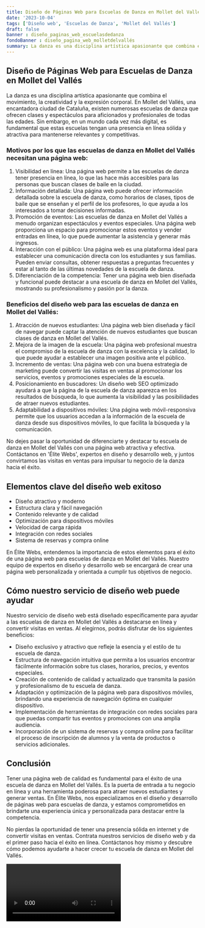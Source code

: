 ```yaml
---
title: Diseño de Páginas Web para Escuelas de Danza en Mollet del Vallés
date: '2023-10-04'
tags: ['Diseño web', 'Escuelas de Danza', 'Mollet del Vallés']
draft: false
banner : diseño_paginas_web_escuelasdedanza
fondoBanner : diseño_pagina_web_molletdelvallés
summary: La danza es una disciplina artística apasionante que combina el movimiento, la creatividad y la expresión corporal. En Mollet del Vallés, una encantadora ciudad de Cataluña, existen numerosas escuelas de danza que ofrecen clases y espectáculos para aficionados y profesionales de todas las edades. Sin embargo, en un mundo cada vez más digital, es fundamental que estas escuelas tengan una presencia en línea sólida y atractiva para mantenerse relevantes y competitivas.
---
```


## Diseño de Páginas Web para Escuelas de Danza en Mollet del Vallés

La danza es una disciplina artística apasionante que combina el movimiento, la creatividad y la expresión corporal. En Mollet del Vallés, una encantadora ciudad de Cataluña, existen numerosas escuelas de danza que ofrecen clases y espectáculos para aficionados y profesionales de todas las edades. Sin embargo, en un mundo cada vez más digital, es fundamental que estas escuelas tengan una presencia en línea sólida y atractiva para mantenerse relevantes y competitivas.

### Motivos por los que las escuelas de danza en Mollet del Vallés necesitan una página web:

1. Visibilidad en línea: Una página web permite a las escuelas de danza tener presencia en línea, lo que las hace más accesibles para las personas que buscan clases de baile en la ciudad.
2. Información detallada: Una página web puede ofrecer información detallada sobre la escuela de danza, como horarios de clases, tipos de baile que se enseñan y el perfil de los profesores, lo que ayuda a los interesados a tomar decisiones informadas.
3. Promoción de eventos: Las escuelas de danza en Mollet del Vallés a menudo organizan espectáculos y eventos especiales. Una página web proporciona un espacio para promocionar estos eventos y vender entradas en línea, lo que puede aumentar la asistencia y generar más ingresos.
4. Interacción con el público: Una página web es una plataforma ideal para establecer una comunicación directa con los estudiantes y sus familias. Pueden enviar consultas, obtener respuestas a preguntas frecuentes y estar al tanto de las últimas novedades de la escuela de danza.
5. Diferenciación de la competencia: Tener una página web bien diseñada y funcional puede destacar a una escuela de danza en Mollet del Vallés, mostrando su profesionalismo y pasión por la danza.

### Beneficios del diseño web para las escuelas de danza en Mollet del Vallés:

1. Atracción de nuevos estudiantes: Una página web bien diseñada y fácil de navegar puede captar la atención de nuevos estudiantes que buscan clases de danza en Mollet del Vallés.
2. Mejora de la imagen de la escuela: Una página web profesional muestra el compromiso de la escuela de danza con la excelencia y la calidad, lo que puede ayudar a establecer una imagen positiva ante el público.
3. Incremento de ventas: Una página web con una buena estrategia de marketing puede convertir las visitas en ventas al promocionar los servicios, eventos y promociones especiales de la escuela.
4. Posicionamiento en buscadores: Un diseño web SEO optimizado ayudará a que la página de la escuela de danza aparezca en los resultados de búsqueda, lo que aumenta la visibilidad y las posibilidades de atraer nuevos estudiantes.
5. Adaptabilidad a dispositivos móviles: Una página web móvil-responsiva permite que los usuarios accedan a la información de la escuela de danza desde sus dispositivos móviles, lo que facilita la búsqueda y la comunicación.

No dejes pasar la oportunidad de diferenciarte y destacar tu escuela de danza en Mollet del Vallés con una página web atractiva y efectiva. Contáctanos en 'Élite Webs', expertos en diseño y desarrollo web, y juntos convirtamos las visitas en ventas para impulsar tu negocio de la danza hacia el éxito.

<GifSeo />

<Cta />

## Elementos clave del diseño web exitoso

- Diseño atractivo y moderno
- Estructura clara y fácil navegación
- Contenido relevante y de calidad
- Optimización para dispositivos móviles 
- Velocidad de carga rápida
- Integración con redes sociales
- Sistema de reservas y compra online

En Élite Webs, entendemos la importancia de estos elementos para el éxito de una página web para escuelas de danza en Mollet del Vallés. Nuestro equipo de expertos en diseño y desarrollo web se encargará de crear una página web personalizada y orientada a cumplir tus objetivos de negocio. 

## Cómo nuestro servicio de diseño web puede ayudar

Nuestro servicio de diseño web está diseñado específicamente para ayudar a las escuelas de danza en Mollet del Vallés a destacarse en línea y convertir visitas en ventas. Al elegirnos, podrás disfrutar de los siguientes beneficios:

- Diseño exclusivo y atractivo que refleje la esencia y el estilo de tu escuela de danza.
- Estructura de navegación intuitiva que permita a los usuarios encontrar fácilmente información sobre tus clases, horarios, precios, y eventos especiales.
- Creación de contenido de calidad y actualizado que transmita la pasión y profesionalismo de tu escuela de danza.
- Adaptación y optimización de la página web para dispositivos móviles, brindando una experiencia de navegación óptima en cualquier dispositivo.
- Implementación de herramientas de integración con redes sociales para que puedas compartir tus eventos y promociones con una amplia audiencia.
- Incorporación de un sistema de reservas y compra online para facilitar el proceso de inscripción de alumnos y la venta de productos o servicios adicionales.

## Conclusión

Tener una página web de calidad es fundamental para el éxito de una escuela de danza en Mollet del Vallés. Es la puerta de entrada a tu negocio en línea y una herramienta poderosa para atraer nuevos estudiantes y generar ventas. En Élite Webs, nos especializamos en el diseño y desarrollo de páginas web para escuelas de danza, y estamos comprometidos en brindarte una experiencia única y personalizada para destacar entre la competencia.

No pierdas la oportunidad de tener una presencia sólida en internet y de convertir visitas en ventas. Contrata nuestros servicios de diseño web y da el primer paso hacia el éxito en línea. Contáctanos hoy mismo y descubre cómo podemos ayudarte a hacer crecer tu escuela de danza en Mollet del Vallés.

<Video />

<CtaBot job='Escuelas de Danza' city='Mollet del Vallés'/>

<Gmaps query='Mollet del Vallés+españa+maps' />